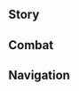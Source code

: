 {{CharacterTabs}}
{{LanguageTabs}}
==Story==
{{VO/Story
|character               = Mika
|language                = ko
|name                    = 미카

<!-- Hello -->
|vo_01_01_title          = 첫 만남…
|vo_01_01_subtitle       = Hello
|vo_01_01_file           = VO_{language}{character} Hello.ogg
|vo_01_01_tx             = 페보니우스 기사단 유격대 소속, 전선 측량사 미카 보고드립니다. 여행자님과 함께 싸우는 것은 제게 큰 영광이니 마음껏 명령을 내려주세요…. 최선을 다해서 길을 찾고 적을 파악하겠습니다!
|vo_01_01_rm             = 

<!-- Chats -->
|vo_02_01_title          = 잡담・목표
|vo_02_01_subtitle       = Chat: Staying on Target
|vo_02_01_file           = VO_{language}{character} Chat - Staying on Target.ogg
|vo_02_01_tx             = 어서 정비해야지, 다음 임무가 언제 들어올지 모르니까
|vo_02_01_rm             = 
|vo_02_02_title          = 잡담・현황
|vo_02_02_subtitle       = Chat: Situation Report
|vo_02_02_file           = VO_{language}{character} Chat - Situation Report.ogg
|vo_02_02_tx             = 현재 위치 확인, 목표물까지의 거리 측정 중… 좋아, 지리 상황 기록은 완료했어
|vo_02_02_rm             = 
|vo_02_03_title          = 잡담・길 탐사
|vo_02_03_subtitle       = Chat: Establishing a Route
|vo_02_03_file           = VO_{language}{character} Chat - Establishing a Route.ogg
|vo_02_03_tx             = 어떤 환경에서라도 주변을 자세히 탐색하면 길을 찾을 수 있지
|vo_02_03_rm             = 

<!-- Weather -->
|vo_03_01_title          = 비가 올 때…
|vo_03_01_subtitle       = When It Rains
|vo_03_01_file           = VO_{language}{character} When It Rains.ogg
|vo_03_01_tx             = 비가 많이 오네요…. 이러다 땅이 질어지면 모두의 신발을 닦느라 식사 준비 시간도 모자라질 텐데 걱정이에요
|vo_03_01_rm             = 
|vo_03_02_title          = 번개가 칠 때…
|vo_03_02_subtitle       = When Thunder Strikes
|vo_03_02_file           = VO_{language}{character} When Thunder Strikes.ogg
|vo_03_02_tx             = 천둥소리는 기척을 감춰주니, 우리의 좋은 친구라고 할 수 있죠
|vo_03_02_rm             = 
|vo_03_03_title          = 눈이 올 때…
|vo_03_03_subtitle       = When It Snows
|vo_03_03_file           = VO_{language}{character} When It Snows.ogg
|vo_03_03_tx             = 눈은 예쁘지만, 기존의 지형을 덮어버리곤 해서 그다지 좋아하진 않아요
|vo_03_03_rm             = 

|vo_03_04_title          = 햇살이 좋을 때…
|vo_03_04_subtitle       = When the Sun Is Out
|vo_03_04_file           = VO_{language}{character} When the Sun Is Out.ogg
|vo_03_04_tx             = 햇살도 따사롭고 가시거리는 충분해 완벽한 측량 조건이 갖춰졌습니다. 음, 기분 좋네요!
|vo_03_04_rm             = 
|vo_03_05_title          = 강풍이 불 때…
|vo_03_05_subtitle       = When the Wind Is Blowing
|vo_03_05_file           = VO_{language}{character} When the Wind Is Blowing.ogg
|vo_03_05_tx             = 이 바람은… 바람 신의 의지일까요, 아니면 지형이 대기에 미친 영향일까요?
|vo_03_05_rm             = 

<!-- Greetings -->
|vo_04_01_title          = 아침 인사…
|vo_04_01_subtitle       = Good Morning
|vo_04_01_file           = VO_{language}{character} Good Morning.ogg
|vo_04_01_tx             = 앗! 좋은 아침입니다. 원정대에서 자주 먹던 식사를 준비해 봤는데, 괜찮으시면 같이 드시면서 오늘의 계획을 말씀해 주실래요?
|vo_04_01_rm             = 
|vo_04_02_title          = 점심 인사…
|vo_04_02_subtitle       = Good Afternoon
|vo_04_02_file           = VO_{language}{character} Good Afternoon.ogg
|vo_04_02_tx             = 잠시만요, 유격대원들의 최애 피크닉 3호가 곧 완성될 거예요. 쉴 곳도 금방 찾아드릴게요
|vo_04_02_rm             = 
|vo_04_03_title          = 저녁 인사…
|vo_04_03_subtitle       = Good Evening
|vo_04_03_file           = VO_{language}{character} Good Evening.ogg
|vo_04_03_tx             = 저녁 식사 준비됐어요. 행군용 식사라 단출하지만… 영양은 풍부하니 사양하지 마세요…. 그리고 정비가 필요한 무기가 있다면 제게 맡겨주세요
|vo_04_03_rm             = 
|vo_04_04_title          = 굿나잇…
|vo_04_04_subtitle       = Good Night
|vo_04_04_file           = VO_{language}{character} Good Night.ogg
|vo_04_04_tx             = 아직 시간이 이르니 오늘의 탐사 기록을 정리해야겠어요. 행군용 잠자리는 준비해뒀는데, 먼저 주무실래요? 쉬고 계시면 야식을 만들어 놓을게요. 그때 교대해요
|vo_04_04_rm             = 

<!-- About -->
|vo_05_01_title          = {name} 자신에 대해・직무
|vo_05_01_subtitle       = About {character}: Work
|vo_05_01_file           = VO_{language}{character} About {character} - Work.ogg
|vo_05_01_tx             = 전선 측량사요? 이 일은 동료들보다 먼저 미지의 구역에 들어가서 지형을 파악하고 최선의 위치를 찾는 거예요. 가끔은 적의 정찰병과 싸우기도 하고요. 그래서 지형 측량 외에도 전투, 의료 그리고 야외 생존 기술을 익혀야 해요
|vo_05_01_rm             = 
|vo_05_02_title          = {name} 자신에 대해・사소한 일
|vo_05_02_subtitle       = About {character}: Mundane Tasks
|vo_05_02_file           = VO_{language}{character} About {character} - Mundane Tasks.ogg
|vo_05_02_friendship     = 4
|vo_05_02_tx             = 막사를 세우거나 식사를 준비하고 장비를 관리하는 일은 누군가는 해야 하잖아요. 남이 하기 싫어하는 일을 제가 그럭저럭 해낼 수 있다면, 적어도… 부담을 덜어드릴 수 있지 않을까요?
|vo_05_02_rm             = 

<!-- About Us -->
|vo_06_01_title          = 우리에 대해・소문
|vo_06_01_subtitle       = About Us: Rumors
|vo_06_01_file           = VO_{language}{character} About Us - Rumors.ogg
|vo_06_01_tx             = 죄송해요. 몬드로 돌아온 지 얼마 안 돼서 여러분의 소문을 들었거든요. 두 분 같은 엄청난 강자들은 자신만의 원칙이 있는 법이잖아요? 성격 나쁜 분들은 작은 말실수에도 기분 나빠하시니까… 근데 두 분은 친절하셔서 얼마나 다행인지 몰라요!
|vo_06_01_rm             = 
|vo_06_02_title          = 우리에 대해・암호
|vo_06_02_subtitle       = About Us: Speaking in Code
|vo_06_02_file           = VO_{language}{character} About Us - Speaking in Code.ogg
|vo_06_02_friendship     = 6
|vo_06_02_tx             = 일부 돌격대는 「옥타브」를 「화살이 떨어져 야영지로 복귀 중」이란 의미로 사용하고, 「베라」를 「상태 양호, 교전 가능」이라는 의미로 써요. 저희도 암호를 몇 개 정할까요? 그럼 앞으로 편리할 것 같아서… 뭐든 정해주시면 전 다 따를게요!
|vo_06_02_rm             = 

<!-- Miscellany I -->
|vo_07_01_title          = 「신의 눈」에 대해…
|vo_07_01_subtitle       = About the [[Vision]]
|vo_07_01_friendship     = 4
|vo_07_01_file           = VO_{language}{character} About the Vision.ogg
|vo_07_01_tx             = 사실 「신의 눈」을 얻게 돼서 저도 깜짝 놀랐어요. 많은 도움이 되는 건 사실이지만, 지나치게 기대기보단 안전장치 정도로 보고 있죠. 기사단 단원으로서 협력을 중시하고 동료분들과 함께 어려움을 헤쳐 나가는 게 더 중요하니까요
|vo_07_01_rm             = 
|vo_07_02_title          = 하고 싶은 이야기…
|vo_07_02_subtitle       = Something to Share
|vo_07_02_file           = VO_{language}{character} Something to Share.ogg
|vo_07_02_tx             = 아주 쉬운 거리 측정 방법이 있는데, 여행자님께도 도움이 될 거예요. 팔을 뻗고 목표물을 향해 엄지손가락을 세운 뒤, 양쪽 눈을 번갈아 가며 뜬 채 엄지손가락과 목표 사이의 거리를 재요. 그다음 거리에 숫자 하나를 곱하면 산이 얼마나 높은지, 호수가 얼마나 넓은지 미리 파악할 수 있죠
|vo_07_02_rm             = 
|vo_07_03_title          = 흥미있는 일…
|vo_07_03_subtitle       = Interesting Things
|vo_07_03_file           = VO_{language}{character} Interesting Things.ogg
|vo_07_03_tx             = 클레 선배 말로는 소리를 전달하는 식물이 있다던데, 그런 식물을 들고 다닐 수 있으면 좋겠네요. 그러면 언제든지 지형 상황을 보고할 수 있잖아요. 앞에서 뒤에 있는 동료들에게 적의 위치를 알려 빨리 위협을 배제할 수도 있고요
|vo_07_03_rm             = 

<!-- About Others -->
|vo_08_01_title          = 케이아에 대해…
|vo_08_01_subtitle       = About [[Kaeya]]
|vo_08_01_friendship     = 4
|vo_08_01_file           = VO_{language}{character} About Kaeya.ogg
|vo_08_01_tx             = 기사단에 들어오기 전에 정말 많은 시험을 치렀는데, 대부분 케이아 대장님이 주관하셨죠. 케이아 대장님은 항상 절 지지해 주시고 조언도 잔뜩 해주셨어요. 다만… 가끔은 대장님의 말씀을 못 알아들어서, 제가 못 따라가서 실망하시면 어쩌나 걱정도 돼요
|vo_08_01_rm             = 
|vo_08_02_title          = 바르카에 대해·가르침
|vo_08_02_subtitle       = About [[Varka]]: Instruction
|vo_08_02_friendship     = 4
|vo_08_02_file           = VO_{language}{character} About Varka - Instruction.ogg
|vo_08_02_tx             = 바르카 대단장님은 존경스러운 분이에요. 제 전투 선생님이시기도 하죠. 제가 몸집이 작고 체력이 약하다며 「전투란 개념을 좀 더 넓게 생각해」, 「적과의 정면승부를 피해라」라는 가르침을 주셨어요. 그래서 창과 석궁을 사용하게 됐는데, 확실히 제게 잘 맞더라고요
|vo_08_02_rm             = 
|vo_08_03_title          = 바르카에 대해·대장
|vo_08_03_subtitle       = About Varka: The Captain
|vo_08_03_friendship     = 6
|vo_08_03_file           = VO_{language}{character} About Varka - The Captain.ogg
|vo_08_03_tx             = 대단장님은 이런 말씀도 하셨어요. 더 높은 목표를 정하고 계속해서 자신을 단련하라고. 전 제가 줄곧 그렇게 해왔다고 생각했는데, 원정 때 사태의 심각성을 알게 됐죠. 어느 날 자신을 「대장」이라 부르는 우인단 집행관을 만났는데, 그런 강자는 어떻게 상대해야 할지 조금도 감이 오지 않는 거예요. 강자의 경지는 제게 너무나도 멀었던 거죠
|vo_08_03_rm             = 
|vo_08_04_title          = 진에 대해…
|vo_08_04_subtitle       = About [[Jean]]
|vo_08_04_friendship     = 4
|vo_08_04_file           = VO_{language}{character} About Jean.ogg
|vo_08_04_tx             = 부단장… 아니, 단장 대행님은 사람을 편하게 해주시는 분이에요. 모두를 지켜주는 강자죠. 일 분배, 현장 의료 지원, 그리고 요리까지. 정말 배울 게 많은 분이에요
|vo_08_04_rm             = 
|vo_08_05_title          = 엠버에 대해…
|vo_08_05_subtitle       = About [[Amber]]
|vo_08_05_friendship     = 4
|vo_08_05_file           = VO_{language}{character} About Amber.ogg
|vo_08_05_tx             = 엠버 대장님… 아니, 엠버 선배님은 믿음직한 돌격대원이자, 정찰 분야의 강자세요! 전선 측량사도 정찰 기사처럼 다른 부대보다 먼저 움직여야 하는데, 엠버 선배는 경험이 정말 풍부하셔서 생존 기술이랑 석궁, 화살 관리하는 방법 등 많은 것을 배웠죠
|vo_08_05_rm             = 
|vo_08_06_title          = 유라에 대해·임무
|vo_08_06_subtitle       = About [[Eula]]: Tasks
|vo_08_06_friendship     = 4
|vo_08_06_file           = VO_{language}{character} About Eula - Tasks.ogg
|vo_08_06_tx             = 유라 대장님은 전투 스타일이 독보적인 분이세요. 항상 절 챙겨주시는데, 제가 막 입대했을 때 남들보다 몇 배는 많은 임무를 주셨고, 그 덕분에 빨리 적응할 수 있었답니다. 대장님의 표현 방식에 익숙해지면 정말 좋은 분이란 걸 알 수 있어요!
|vo_08_06_rm             = 
|vo_08_07_title          = 유라에 대해·성격
|vo_08_07_subtitle       = About Eula: Daily Conduct
|vo_08_07_friendship     = 4
|vo_08_07_file           = VO_{language}{character} About Eula - Daily Conduct.ogg
|vo_08_07_tx             = 사실 전 유라 대장님이 부러워요. 상냥하고 대범하시고, 특히 내면이 정말 강인하시죠. 남들이 저를 이상한 눈으로 보며 뒤에서 수군댄다면, 전 아마 집 밖으로 나오지도 못할 거예요
|vo_08_07_rm             = 
|vo_08_08_title          = 리사에 대해…
|vo_08_08_subtitle       = About [[Lisa]]
|vo_08_08_friendship     = 4
|vo_08_08_file           = VO_{language}{character} About Lisa.ogg
|vo_08_08_tx             = 처음 지도 제작을 독학할 때, 리사 씨가 유용한 책을 많이 찾아주셨죠. 저도 리사 씨처럼 박식하면 좋겠어요. 지식엔 끝이 없고, 배운 건 결국 쓸 데가 생기지 않겠어요?
|vo_08_08_rm             = 
|vo_08_09_title          = 클레에 대해…
|vo_08_09_subtitle       = About [[Klee]]
|vo_08_09_friendship     = 4
|vo_08_09_file           = VO_{language}{character} About Klee.ogg
|vo_08_09_tx             = 클레 선배요? 정말 밝은 분이시죠. 게다가… 대단장님만큼 강한 분이시잖아요? 초대해 주셔서 같이 모험을 몇 번 떠났었는데, 정말 재밌었어요! 가끔 엄청난 무기를 테스트하시는 바람에 지도를 몇 번은 다시 그려야 했지만… 그래도 좋았어요!
|vo_08_09_rm             = 
|vo_08_10_title          = 벤티에 대해…
|vo_08_10_subtitle       = About [[Venti]]
|vo_08_10_friendship     = 4
|vo_08_10_file           = VO_{language}{character} About Venti.ogg
|vo_08_10_tx             = 전 그 음유시인님이 좋아요. 악기 연주의 강자시죠. 그분이 연주하는 멜로디를 듣고 있으면 집에 온 것처럼 친근한 느낌이 들어요. 몬드를 대표하는 곡을 뽑아야 한다면 전 그분의 작품에 투표할 거예요. 제가 몬드에 머무는 시간이 적어서 아쉬워요. 아니면 매일 선물을 드렸을 텐데
|vo_08_10_rm             = 
|vo_08_11_title          = 알베도에 대해…
|vo_08_11_subtitle       = About [[Albedo]]
|vo_08_11_friendship     = 4
|vo_08_11_file           = VO_{language}{character} About Albedo.ogg
|vo_08_11_tx             = 알베도 대장님은 제 은인이세요. 제 측량 장비는 대장님께서 만들어주신 거거든요. 제 펜도 마찬가진데, 나무에 거꾸로 매달려서 써도 잘 나오죠. 하지만 지도를 그리는 거랑 그림은 크게 관련이 없나 봐요? 보충 자료 차원에서 탐사 구역을 몇 번 그려봤는데, 알베도 대장님께서 보시고 한참 동안 말이 없으셨대요
|vo_08_11_rm             = 

<!-- More About -->
|vo_09_01_title          = {name}에 대해 알기・첫 번째
|vo_09_01_subtitle       = More About {character}: I
|vo_09_01_file           = VO_{language}{character} More About {character} - 01.ogg
|vo_09_01_tx             = 제 이야기요? 전 평범한 사람이라 별로 재미없을 텐데… 제 경험담이라도 괜찮으실까요?
|vo_09_01_rm             = 
|vo_09_02_title          = {name}에 대해 알기・두 번째
|vo_09_02_subtitle       = More About {character}: II
|vo_09_02_friendship     = 3
|vo_09_02_file           = VO_{language}{character} More About {character} - 02.ogg
|vo_09_02_tx             = 어릴 때부터 지도 제작자가 되어 티바트의 곳곳을 그리고 싶었어요. 그러다 기사단에 딱 맞는 자리가 있다는 걸 알게 됐고, 형이랑 아버지의 지지를 받아 시험에 참여했죠. 그렇게 전선 측량사로서 이상적인 삶을 살게 되어 전 정말 행복해요
|vo_09_02_rm             = 
|vo_09_03_title          = {name}에 대해 알기・세 번째
|vo_09_03_subtitle       = More About {character}: III
|vo_09_03_friendship     = 4
|vo_09_03_file           = VO_{language}{character} More About {character} - 03.ogg
|vo_09_03_tx             = 기사단 사람들은 모두 강하고 배울 점이 많아요. 덕분에 저도 새로운 기술을 많이 익혔으니 보답해야죠. 만약 누군가 절 필요로 한다면 전 최선을 다해 도울 겁니다
|vo_09_03_rm             = 
|vo_09_04_title          = {name}에 대해 알기・네 번째
|vo_09_04_subtitle       = More About {character}: IV
|vo_09_04_friendship     = 5
|vo_09_04_file           = VO_{language}{character} More About {character} - 04.ogg
|vo_09_04_tx             = 대단장님과 유라 대장님의 심부름을 몇 번 했더니, 저를 두 분의 전령으로 아시는 분들이 있더라고요. 제가 말실수라도 해서 두 분을 곤란하게 하면 안 되니까, 친숙하지 않은 동료분들과 얘기할 때는 조심스러워했더니 다들 절 소심하다고 생각하시던데, 오해겠죠?
|vo_09_04_rm             = 
|vo_09_05_title          = {name}에 대해 알기・다섯 번째
|vo_09_05_subtitle       = More About {character}: V
|vo_09_05_friendship     = 6
|vo_09_05_file           = VO_{language}{character} More About {character} - 05.ogg
|vo_09_05_tx             = 원정을 다녀온 후에 조금은 대담해졌어요. 다른 사람이 곤란해지는 게 아니라면 남들이 저를 뭐라고 생각하든 상관 않게 됐죠. 기사단은 제게 또 다른 집이나 마찬가지예요. 그러니까 전선 측량사 역할을 완벽하게 해내서 다들 편하게 임무를 완수하고, 매일 행복하실 수 있게 해드릴 거예요
|vo_09_05_rm             = 

<!-- Miscellany II -->
|vo_10_01_title          = {name}의 취미…
|vo_10_01_subtitle       = {character}'s Hobbies
|vo_10_01_file           = VO_{language}{character} Hobbies.ogg
|vo_10_01_tx             = 취미 말인가요… 일하는 것 외에는… 낯선 곳에서 캠핑하는 거요. 새로운 풍경 속에서 편한 야영지를 만들고 불을 지펴 맛있는 한 끼 식사를 하면, 기분이 정말 좋아지죠!
|vo_10_01_rm             = 
|vo_10_02_title          = {name}의 고민…
|vo_10_02_subtitle       = {character}'s Troubles
|vo_10_02_file           = VO_{language}{character} Troubles.ogg
|vo_10_02_tx             = 사실 낯선 분들과 대화하는 게 어려워요. 말하는 기술이 모자라서인지… 혹시 관련해서 비결이 있을까요?
|vo_10_02_rm             = 
|vo_10_03_title          = 좋아하는 음식…
|vo_10_03_subtitle       = Favorite Food
|vo_10_03_file           = VO_{language}{character} Favorite Food.ogg
|vo_10_03_tx             = 대단장님께서 제 나이 땐 고기를 많이 먹어서 힘과 체력을 길러야 한다고 하셨어요. 그런다고 근육이 생길 것 같진 않지만 확실히 고기를 좋아하긴 해요. 이런 점에선 유격대 분들과 잘 맞죠
|vo_10_03_rm             = 
|vo_10_04_title          = 싫어하는 음식…
|vo_10_04_subtitle       = Least Favorite Food
|vo_10_04_file           = VO_{language}{character} Least Favorite Food.ogg
|vo_10_04_tx             = 형과 달리 전 술맛을 모르겠더라고요. 한 모금만 마셔도 인사불성이 돼서 모두를 귀찮게 하고, 오래된 술은 냄새만 맡아도 다리가 후들거리죠
|vo_10_04_rm             = 

<!-- Receiving a Gift -->
|vo_11_01_title          = 선물 획득・첫 번째
|vo_11_01_subtitle       = Receiving a Gift: I
|vo_11_01_file           = VO_{language}{character} Receiving a Gift - 01.ogg
|vo_11_01_tx             = 이런 귀한 걸… 정말 감사해요! 먹기엔 너무 아까운데, 소장해도 될까요?
|vo_11_01_rm             = 
|vo_11_02_title          = 선물 획득・두 번째
|vo_11_02_subtitle       = Receiving a Gift: II
|vo_11_02_file           = VO_{language}{character} Receiving a Gift - 02.ogg
|vo_11_02_tx             = 맛도 양도 훌륭해요. 신경 써주셔서 감사합니다
|vo_11_02_rm             = 
|vo_11_03_title          = 선물 획득・세 번째
|vo_11_03_subtitle       = Receiving a Gift: III
|vo_11_03_file           = VO_{language}{character} Receiving a Gift - 03.ogg
|vo_11_03_tx             = 으… 어쨌든 절 위해 해주신 거니까… 다 먹어볼게요
|vo_11_03_rm             = 

<!-- Birthday -->
|vo_12_01_title          = 생일…
|vo_12_01_subtitle       = Birthday
|vo_12_01_file           = VO_{language}{character} Birthday.ogg
|vo_12_01_tx             = 이럴 땐 무슨 말을 해야 하는 거지…. 음, 오늘은 특별한 날이니까 화려하고 성대하게 축하해야죠! 「몬드 절경 가이드」를 선물로 준비했어요. 아는 사람만 아는 예쁜 풍경들이 많이 담겨있죠. 부디 오늘부터 내년의 오늘까지, 매일 즐거우시길 바라요!
|vo_12_01_rm             = 

<!-- Feelings About Ascension -->
|vo_13_01_title          = 돌파의 느낌・기
|vo_13_01_subtitle       = Feelings About Ascension: Intro
|vo_13_01_ascension      = 1
|vo_13_01_file           = VO_{language}{character} Feelings About Ascension - 01.ogg
|vo_13_01_tx             = 아직 여행자님에 비하면 한참 멀었지만, 적어도 짐이 되진 않겠어요
|vo_13_01_rm             = 
|vo_13_02_title          = 돌파의 느낌・승
|vo_13_02_subtitle       = Feelings About Ascension: Building Up
|vo_13_02_ascension      = 2
|vo_13_02_file           = VO_{language}{character} Feelings About Ascension - 02.ogg
|vo_13_02_tx             = 쓸모 있는 정보를 더 많이 모아올게요. 그래야 여행자님의 부담을 줄일 수 있을 테니까요!
|vo_13_02_rm             = 
|vo_13_03_title          = 돌파의 느낌・전
|vo_13_03_subtitle       = Feelings About Ascension: Climax
|vo_13_03_ascension      = 4
|vo_13_03_file           = VO_{language}{character} Feelings About Ascension - 03.ogg
|vo_13_03_tx             = 부디… 여행자님과 함께 이 땅을 측량할 수 있게 해주세요!
|vo_13_03_rm             = 
|vo_13_04_title          = 돌파의 느낌・결
|vo_13_04_subtitle       = Feelings About Ascension: Conclusion
|vo_13_04_ascension      = 6
|vo_13_04_file           = VO_{language}{character} Feelings About Ascension - 04.ogg
|vo_13_04_tx             = 정말 감사합니다! 덕분에 모두가 험난한 지형 때문에 고통받지 않고, 숨겨진 위험을 두려워하지 않게 하는 목표에 더 가까워졌어요!
|vo_13_04_rm             = 
|vo_13_04_tl             = 
}}

==Combat==
{{Combat VO
|character              = Mika
|language               = ko 

<!-- Elemental Skill -->
|skill_1_tx             = 적을 제압하겠습니다
|skill_1_rm             = 
|skill_2_tx             = 위협 사격
|skill_2_rm             = 
|skill_3_tx             = 뒤로 물러서세요
|skill_3_rm             = 
|skill_4_tx             = 정밀 사격!
|skill_4_rm             = 
|skill_5_tx             = 죄송합니다!
|skill_5_rm             = 
|skill_6_tx             = 위험 요소를 제거합니다!
|skill_6_rm             = 

<!-- Elemental Burst -->
|burst_1_tx             = 다들 힘내세요!
|burst_1_rm             = 
|burst_2_tx             = 부상자는 제게 맡기세요!
|burst_2_rm             = 
|burst_3_tx             = 돌파구를 열겠습니다!
|burst_3_rm             = 

<!-- Sprint Start -->
|sprint-s_1_file        = Sprint Start 01,Sprint Start 02,Sprint Start 03

<!-- Deploying Wind Glider -->
|glider_1_tx            = 높은 곳에서 관찰합니다…
|glider_1_rm            = 
|glider_4_file          = Deploying Wind Glider 02,Deploying Wind Glider 03

<!-- Opening Treasure Chest -->
|chest_1_tx             = 새로운 수확이에요!
|chest_1_rm             = 
|chest_2_tx             = 전리품인가요?
|chest_2_rm             = 
|chest_3_tx             = 보물을 찾았네요. 축하합니다!
|chest_3_rm             = 

<!-- Low HP -->
|low-hp_1_tx            = 곤란하게 됐군요…
|low-hp_1_rm            = 
|low-hp_2_tx            = 전술을 바꿔야 할까요?
|low-hp_2_rm            = 
|low-hp_3_tx            = 상대가… 정말 강하군요
|low-hp_3_rm            = 

<!-- Ally at Low HP -->
|ally-low-hp_1_tx       = 물러서세요, 제가 막겠습니다!
|ally-low-hp_1_rm       = 
|ally-low-hp_2_tx       = 치료를 서둘러야겠어요…
|ally-low-hp_2_rm       =

<!-- Fallen -->
|fallen_1_tx            = 이럴 줄 알았으면… 우회하는 건데…
|fallen_1_rm            = 
|fallen_2_tx            = 모두, 미안해요…
|fallen_2_rm            = 
|fallen_3_tx            = 제가… 다 망쳐버렸어요…
|fallen_3_rm            = 

<!-- Light Hit Taken -->
|hit-l_1_file           = Light Hit Taken 01
|hit-l_1_tx             = 버틸 수 있어!
|hit-l_1_rm             = 
|hit-l_2_tx             = 문제없어요!
|hit-l_2_rm             = 
|hit-l_3_file           = Light Hit Taken 03,Light Hit Taken 04,Light Hit Taken 05,Light Hit Taken 06

<!-- Heavy Hit Taken -->
|hit-h_1_tx             = 하나도… 안 아파요!
|hit-h_1_rm             = 
|hit-h_2_tx             = 당황하면 안 돼…
|hit-h_2_rm             = 
|hit-h_3_file           = Heavy Hit Taken 03,Heavy Hit Taken 04,Heavy Hit Taken 05,Heavy Hit Taken 06

<!-- Joining Party-->
|join_1_tx              = 장비 확인… 준비 완료됐습니다
|join_1_rm              = 
|join_2_tx              = 네, 준비 끝났습니다
|join_2_rm              = 
|join_3_tx              = 제… 제가 길을 안내할게요!
|join_3_rm              = 

|idle_1_actual_tx       = 
|idle_2_actual_tx       = 

<!-- Light Attack -->
|atk-l_1_file           = Light Attack 01,Light Attack 02,Light Attack 03,Light Attack 04,Light Attack 05,Light Attack 06,Light Attack 07

<!-- Mid Attack -->
|atk-m_1_file           = Mid Attack 01,Mid Attack 02,Mid Attack 03

<!-- Heavy Attack -->
|atk-h_1_file           = Heavy Attack 01,Heavy Attack 02,Heavy Attack 03

<!-- Climbing -->
|climb_1_file           = Climbing 01,Climbing 02,Climbing 03

<!-- Climbing Breath -->
|climb-b_1_file         = Climbing Breath 01,Climbing Breath 02,Climbing Breath 03

<!-- Jumping -->
|jump_1_file            = Jumping 01,Jumping 02,Jumping 03,Jumping 04,Jumping 05
}}

==Navigation==
{{Character Navbox|VO-KO}}